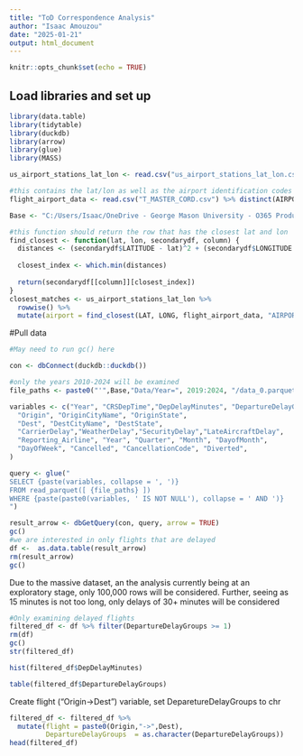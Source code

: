 ---
title: "ToD Correspondence Analysis"
author: "Isaac Amouzou"
date: "2025-01-21"
output: html_document
---

```{r setup, include=FALSE}
knitr::opts_chunk$set(echo = TRUE)
```

## Load libraries and set up

```{r}
library(data.table)
library(tidytable)
library(duckdb)
library(arrow)
library(glue)
library(MASS)

us_airport_stations_lat_lon <- read.csv("us_airport_stations_lat_lon.csv")

#this contains the lat/lon as well as the airport identification codes
flight_airport_data <- read.csv("T_MASTER_CORD.csv") %>% distinct(AIRPORT_ID, AIRPORT, .keep_all = TRUE)

Base <- "C:/Users/Isaac/OneDrive - George Mason University - O365 Production/ASA/Data Challange 2024/data-expo-2024/"
```
```{r}

#this function should return the row that has the closest lat and lon
find_closest <- function(lat, lon, secondarydf, column) {
  distances <- (secondarydf$LATITUDE - lat)^2 + (secondarydf$LONGITUDE - lon)^2
  
  closest_index <- which.min(distances)  
  
  return(secondarydf[[column]][closest_index]) 
}
closest_matches <- us_airport_stations_lat_lon %>%
  rowwise() %>% 
  mutate(airport = find_closest(LAT, LONG, flight_airport_data, "AIRPORT"))
```


#Pull data
```{r}

#May need to run gc() here

con <- dbConnect(duckdb::duckdb())

#only the years 2010-2024 will be examined
file_paths <- paste0("'",Base,"Data/Year=", 2019:2024, "/data_0.parquet'", collapse = ", ")

variables <- c("Year", "CRSDepTime","DepDelayMinutes", "DepartureDelayGroups",
  "Origin", "OriginCityName", "OriginState",
  "Dest", "DestCityName", "DestState",
  "CarrierDelay","WeatherDelay","SecurityDelay","LateAircraftDelay",
  "Reporting_Airline", "Year", "Quarter", "Month", "DayofMonth",
  "DayOfWeek", "Cancelled", "CancellationCode", "Diverted",
)

query <- glue("
SELECT {paste(variables, collapse = ', ')}
FROM read_parquet([ {file_paths} ])
WHERE {paste(paste0(variables, ' IS NOT NULL'), collapse = ' AND ')}
")

result_arrow <- dbGetQuery(con, query, arrow = TRUE)
gc()
#we are interested in only flights that are delayed
df <-  as.data.table(result_arrow)
rm(result_arrow)
gc()
```

Due to the massive dataset, an the analysis currently being at an exploratory stage, only 100,000 rows will be considered. Further, seeing as 15 minutes is not too long, only delays of 30+ minutes will be considered 
```{r}
#Only examining delayed flights
filtered_df <- df %>% filter(DepartureDelayGroups >= 1)
rm(df)
gc()
str(filtered_df)
```

```{r}
hist(filtered_df$DepDelayMinutes)
```
```{r}
table(filtered_df$DepartureDelayGroups)
```

Create flight ("Origin->Dest") variable, set DeparetureDelayGroups to chr
```{r}
filtered_df <- filtered_df %>%
  mutate(flight = paste0(Origin,"->",Dest),
         DepartureDelayGroups  = as.character(DepartureDelayGroups))
head(filtered_df)
```
